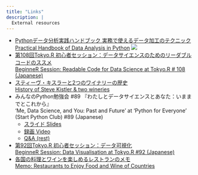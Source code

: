 ```yaml
---
title: "Links"
description: |
  External resources
---
```


<a href="https://github.com/ytknzw" class="link-noborder"><span class="fab fa-github font-size-fa"></span></a>
<a href="https://twitter.com/yutakanzawa" class="link-noborder"><span class="fab fa-twitter font-size-fa color-twitter"></span></a>
<a href="https://instagram.com/ytknzw" class="link-noborder"><span class="fab fa-instagram font-size-fa"></span></a>
<a href="https://note.com/yutakanzawa" class="link-noborder"><span class="far fa-sticky-note fa-rotate-180 font-size-fa color-note"></span></a>

- [Pythonデータ分析実践ハンドブック 実務で使えるデータ加工のテクニック<br>Practical Handbook of Data Analysis in Python](https://book.impress.co.jp/books/1122101021) ![](https://img.ips.co.jp/ij/22/1122101021/1122101021-520x.jpg)
- [第108回Tokyo.R 初心者セッション：データサイエンスのためのリーダブルコードのススメ<br>BeginneR Session: Readable Code for Data Science at Tokyo.R # 108 (Japanese)](TokyoR/初心者セッション_データサイエンスのためのリーダブルコードのススメ_TokyoR_20230902.pdf)
- [スティーヴ・キスラーと2つのワイナリーの歴史<br>History of Steve Kistler & two wineries](https://note.com/yutakanzawa/n/n7079e0bc5fef)
- みんなのPython勉強会 #89 『わたしとデータサイエンスとあなた：いままでとこれから』<br>'Me, Data Science, and You: Past and Future' at 'Python for Everyone' (Start Python Club) #89 (Japanese)
  - [スライド Slides](StaPy/わたしとデータサイエンスとあなた_いままでとこれから_みんなのPython勉強会_20230119.pdf)
  - [録画 Video](https://youtu.be/dLkJura4TYc)
  - [Q&A (rest)](https://twitter.com/info_stapy/status/1616052911259398145)
- [第92回Tokyo.R 初心者セッション：データ可視化<br>BeginneR Session: Data Visualisation at Tokyo.R #92 (Japanese)](TokyoR/初心者セッション_データ可視化_TokyoR_20210529.pdf)
- [各国の料理とワインを楽しめるレストランのメモ<br>Memo: Restaurants to Enjoy Food and Wine of Countries](https://note.com/yutakanzawa/n/n89ddf8cae0dc)
